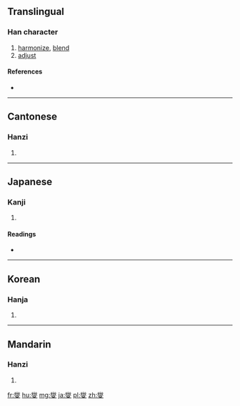 ==Translingual==

===Han character===
{{Han char|rn=86|rad=火|as=13|sn=17|four=9940<sub>7</sub>|canj=火火水 (FFE)|ids=⿱⿲[[火]][[言]]火[[又]]}}

# [[harmonize]], [[blend]]
# [[adjust]]

====References====
* {{Han ref|kx=0685.120|dkj=19481|dj=1098.040|hdz=10402.120|uh=71EE|ud=29166|bh=C0E8|bd=49384}}

----

==Cantonese==

===Hanzi===
{{yue-hanzi|jyut=[[sip3]], [[sit3]]|y=sip3, sit3}}

# {{defn|lang=yue|sort=火13}}

----

==Japanese==

===Kanji===
{{ja-kanji|grade=|rs=火13}}

# {{defn|lang=ja|sort=火13}}

====Readings====
* {{ja-readings|on=[[しょう]] (shō)|kun=[[やわらげる]] (yawarageru)}}

----

==Korean==

===Hanja===
{{ko-hanja|hangeul=섭|eumhun=|rv=seop|mr=sŏp|y=sep}}

# {{defn|lang=ko|sort=火13}}

----

==Mandarin==

===Hanzi===
{{cmn-hanzi|pin=[[xiè]] ([[xie4]])|wg=hsieh<sup>4</sup>}}

# {{defn|lang=cmn|sort=火13}}

[[fr:燮]]
[[hu:燮]]
[[mg:燮]]
[[ja:燮]]
[[pl:燮]]
[[zh:燮]]